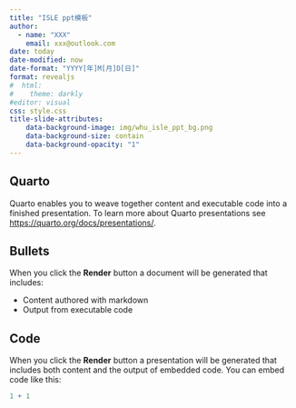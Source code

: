 ```yaml
---
title: "ISLE ppt模板"
author: 
  - name: "XXX"
    email: xxx@outlook.com
date: today
date-modified: now
date-format: "YYYY[年]M[月]D[日]"
format: revealjs
#  html:
#    theme: darkly
#editor: visual
css: style.css
title-slide-attributes:
    data-background-image: img/whu_isle_ppt_bg.png
    data-background-size: contain
    data-background-opacity: "1"
---
```


## Quarto

Quarto enables you to weave together content and executable code into a finished presentation. To learn more about Quarto presentations see <https://quarto.org/docs/presentations/>.

## Bullets

When you click the **Render** button a document will be generated that includes:

-   Content authored with markdown
-   Output from executable code

## Code

When you click the **Render** button a presentation will be generated that includes both content and the output of embedded code. You can embed code like this:

```r
1 + 1
```
